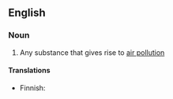 ==English==

===Noun===
{{en-noun|sg=[[air]] [[pollutant]]}}

# Any substance that gives rise to [[air pollution]]

====Translations====
{{trans-top|substance}}
* Finnish: {{t-|fi|ilmansaaste}}
{{trans-mid}}
{{trans-bottom}}